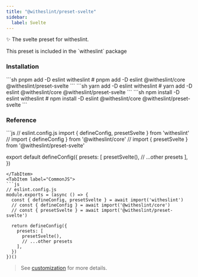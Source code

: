 ```yaml
---
title: "@witheslint/preset-svelte"
sidebar:
  label: Svelte
---
```


✨ The svelte preset for witheslint.

<Aside type="tip">
  This preset is included in the `witheslint` package
</Aside>

### Installation

<Tabs>
  <TabItem label="pnpm">
  ```sh
  pnpm add -D eslint witheslint
  # pnpm add -D eslint @witheslint/core @witheslint/preset-svelte
  ```
  </TabItem>
  <TabItem label="yarn">
  ```sh
  yarn add -D eslint witheslint
  # yarn add -D eslint @witheslint/core @witheslint/preset-svelte
  ```
  </TabItem>
  <TabItem label="npm">
  ```sh
  npm install -D eslint witheslint
  # npm install -D eslint @witheslint/core @witheslint/preset-svelte
  ```
  </TabItem>
</Tabs>

### Reference

<Tabs>
  <TabItem label="ESModule">
  ```js
  // eslint.config.js
  import { defineConfig, presetSvelte } from 'witheslint'
  // import { defineConfig } from '@witheslint/core'
  // import { presetSvelte } from '@witheslint/preset-svelte'

  export default defineConfig({
    presets: [
      presetSvelte(),
      // ...other presets
    ],
  })
  ```
  </TabItem>
  <TabItem label="CommonJS">
  ```js
  // eslint.config.js
  module.exports = (async () => {
    const { defineConfig, presetSvelte } = await import('witheslint')
    // const { defineConfig } = await import('@witheslint/core')
    // const { presetSvelte } = await import('@witheslint/preset-svelte')

    return defineConfig({
      presets: [
        presetSvelte(),
        // ...other presets
      ],
    })
  })()
  ```
  </TabItem>
</Tabs>

> See [customization](/guides/customization) for more details.

